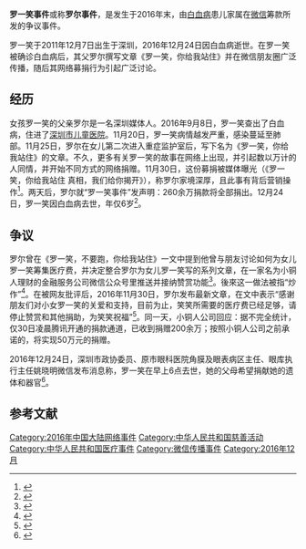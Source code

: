 {{expand|time=2016-12-27T05:26:44+00:00}}
'''罗一笑事件'''或称'''罗尔事件'''，是发生于2016年末，由[[白血病|白血病]]患儿家属在[[微信|微信]]筹款所发的争议事件。

罗一笑于2011年12月7日出生于深圳，2016年12月24日因白血病逝世。在罗一笑被确诊白血病后，其父罗尔撰写文章《罗一笑，你给我站住》并在微信朋友圈广泛传播，随后其网络募捐行为引起广泛讨论。

== 经历 ==
女孩罗一笑的父亲罗尔是一名深圳媒体人。2016年9月8日，罗一笑查出了白血病，住进了[[深圳市儿童医院|深圳市儿童医院]]。11月20日，罗一笑病情越发严重，感染蔓延至肺部。11月25日，罗尔在女儿第二次进入重症监护室后，写下名为《罗一笑，你给我站住》的文章。不久，更多有关罗一笑的故事在网络上出现，并引起数以万计的人同情，并开始不同方式的网络捐赠。11月30日，这份募捐被媒体曝光（《罗一笑，你给我站住 真相，我们给你揭开》），称罗尔家境深厚，且此事有背后营销操作<ref>{{cite news|title=罗一笑，你给我站住 真相，我们给你揭开|url=http://news.163.com/16/1201/14/C7742M3A00014AED.html#from=relevant|accessdate=2016-12-25|agency=都市女报|date=2016-12-01|archive-url=https://web.archive.org/web/20161226055233/http://news.163.com/16/1201/14/C7742M3A00014AED.html#from=relevant|archive-date=2016-12-26|dead-url=yes}}</ref>。两天后，罗尔就“罗一笑事件”发声明：260余万捐款将全部捐出。12月24日，罗一笑因白血病去世，年仅6岁<ref>{{cite news|title=罗一笑今晨6点去世 父母希望捐赠遗体|url=http://news.ifeng.com/a/20161224/50468818_0.shtml?_zbs_baidu_dk|accessdate=2016-12-25|agency=深圳晚报|date=2016年12月24日}}</ref>。

== 争议 ==
罗尔曾在《罗一笑，不要跑，你给我站住》一文中提到他曾与朋友讨论如何为女儿罗一笑筹集医疗费，并决定整合罗尔为女儿罗一笑写的系列文章，在一家名为小铜人理财的金融服务公司微信公众号里推送并接纳赞赏功能<ref>{{cite news|title=罗一笑事件后遗症？！网友质疑微信赞赏功能|url=http://www.techweb.com.cn/irouter/2016-12-05/2444832.shtml|accessdate=2016-12-25|agency=手机中国}}</ref>。後來这一做法被指“炒作”<ref>{{cite news|title=“罗一笑”事件被指营销炒作 360搜索揭示当事企业信息|url=http://news.163.com/16/1130/18/C74VJUB300014AEE.html|accessdate=2016-12-25|agency=台海网|date=2016-11-30|archive-url=https://web.archive.org/web/20170203054526/http://news.163.com/16/1130/18/C74VJUB300014AEE.html|archive-date=2017-02-03|dead-url=yes}}</ref>。在被网友批评后，2016年11月30日，罗尔发布最新文章，在文中表示“感谢朋友们对小女罗一笑的关爱和支持，目前为止，笑笑所需要的医疗费已经足够，请停止赞赏和其他捐助，为笑笑祝福”<ref>{{cite news|title=罗一笑事件刷屏：剧情反转也不用嘲笑善意|url=http://pinglun.eastday.com/p/20161130/u1ai10105010.html|accessdate=2016-12-25|agency=川报观察|date=2016-11-30}}</ref>。同一天，小铜人公司回应：据不完全统计，仅30日凌晨腾讯开通的捐款通道，已收到捐赠200余万；按照小铜人公司之前承诺的，将实现50万元的捐赠。

2016年12月24日，深圳市政协委员、原市眼科医院角膜及眼表病区主任、眼库执行主任姚晓明微信发布消息称，罗一笑在早上6点去世，她的父母希望捐献她的遗体和器官<ref>{{cite news|title=罗一笑没能站住愿天堂再无风波|url=http://news.ifeng.com/a/20161225/50470976_0.shtml|accessdate=2016-12-25|agency=浙江在线-钱江晚报|date=2016年12月25日}}</ref>。

== 参考文献 ==
{{Reflist|30em}}

[[Category:2016年中国大陆网络事件|Category:2016年中国大陆网络事件]]
[[Category:中华人民共和国慈善活动|Category:中华人民共和国慈善活动]]
[[Category:中华人民共和国医疗事件|Category:中华人民共和国医疗事件]]
[[Category:微信传播事件|Category:微信传播事件]]
[[Category:2016年12月|Category:2016年12月]]